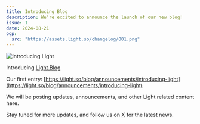 ```yaml
---
title: Introducing Blog
description: We're excited to announce the launch of our new blog!
issue: 1
date: 2024-08-21
ogp:
  src: "https://assets.light.so/changelog/001.png"
---
```


<Image src="https://assets.light.so/changelog/001.png" alt="Introducing Light" width={1920} height={1080} />

Introducing [Light Blog](https://light.so/blog)

Our first entry: [https://light.so/blog/announcements/introducing-light](https://light.so/blog/announcements/introducing-light)

We will be posting updates, announcements, and other Light related content here.

Stay tuned for more updates, and follow us on [X](https://x.com/LightDotSo) for the latest news.
